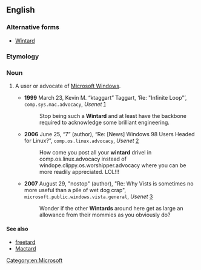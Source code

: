 ==English==

===Alternative forms===
* [[Wintard]]

===Etymology===
{{suffix|Windows|tard|lang=en}}

===Noun===
{{en-noun}}

# {{context|Internet|_|slang|pejorative|lang=en}} A user or advocate of [[w:Microsoft Windows|Microsoft Windows]].
#* '''1999''' March 23, Kevin M. “ktaggart” Taggart, ‘Re: "Infinite Loop"’, <tt>comp.sys.mac.advocacy</tt>, ''Usenet'' [http://groups.google.com/group/comp.sys.mac.advocacy/msg/c036c35907ca1380]
#*: Stop being such a '''Wintard''' and at least have the backbone required to acknowledge some brilliant engineering.
#* '''2006''' June 25, “7” (author), “Re: [News] Windows 98 Users Headed for Linux?”, <tt>comp.os.linux.advocacy</tt>, ''Usenet'' [http://schestowitz.com/UseNet/2006/June_2006_3/msg00478.html]
#*: How come you post all your '''wintard''' drivel in comp.os.linux.advocacy instead of windope.clippy.os.worshipper.advocacy where you can be more readily appreciated. LOL!!!
#* '''2007''' August 29, "nostop" (author), "Re: Why Vists is sometimes no more useful than a pile of wet dog crap", <tt>microsoft.public.windows.vista.general</tt>, ''Usenet'' [http://groups.google.com/group/microsoft.public.windows.vista.general/browse_thread/thread/c1b1b8de81f82842/4ddad7605841ebe0]
#*: Wonder if the other '''Wintards''' around here get as large an allowance from their mommies as you obviously do?

====See also====
* [[freetard]]
* [[Mactard]]

[[Category:en:Microsoft]]